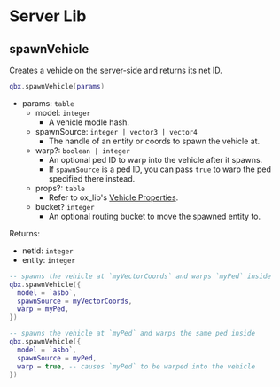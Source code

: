 # Server Lib

## spawnVehicle

Creates a vehicle on the server-side and returns its net ID.

```lua
qbx.spawnVehicle(params)
```

- params: `table`
  - model: `integer`
    - A vehicle modle hash.
  - spawnSource: `integer | vector3 | vector4`
    - The handle of an entity or coords to spawn the vehicle at.
  - warp?: `boolean | integer`
    - An optional ped ID to warp into the vehicle after it spawns.
    - If `spawnSource` is a ped ID, you can pass `true` to warp the ped specified there instead.
  - props?: `table`
    - Refer to ox_lib's [Vehicle Properties](https://overextended.dev/ox_lib/Modules/VehicleProperties/Client#vehicle-properties).
  - bucket? `integer`
    - An optional routing bucket to move the spawned entity to.

Returns:

- netId: `integer`
- entity: `integer`

```lua
-- spawns the vehicle at `myVectorCoords` and warps `myPed` inside
qbx.spawnVehicle({
  model = `asbo`,
  spawnSource = myVectorCoords,
  warp = myPed,
})

-- spawns the vehicle at `myPed` and warps the same ped inside
qbx.spawnVehicle({
  model = `asbo`,
  spawnSource = myPed,
  warp = true, -- causes `myPed` to be warped into the vehicle
})
```
